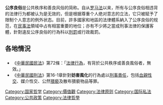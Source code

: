 {{expand english|Public policy doctrine}} 
'''公序良俗'''是公共秩序和善良风俗的简称。自从[[罗马法|罗马法]]以来，所有与公序良俗相违背的法律行为都被认为是无效的，但是根据尊重个人绝对意志的立法，它只被赋予了限制个人意志的例外状态。目前，許多國家和地區的法律體系納入了公序良俗的规范，在[[民事法|民事法]]領域中占有相當重要的地位；亦有不少將之當成刑事法律的保護客體，針對違反公序良俗的行為科以[[刑罰|刑罰]]或行政裁罰。

== 各地情況 ==
=== {{ROC}} ===
*《[[中華民國民法|中華民國民法]]》第72條：「[[法律行為|法律行為]]，有背於公共秩序或善良風俗者，無效。」
*《[[中華民國刑法|中華民國刑法]]》第16-1章針對'''妨害風化'''的行為處以[[刑事責任|刑事責任]]，包括[[近親性交|血親性交]]、媒介性交、公然[[猥褻|猥褻]]及散布猥褻物品等罪。

{{公共政策}}

[[Category:国家哲学|Category:国家哲学]]
[[Category:價值觀|Category:價值觀]]
[[Category:法律原则|Category:法律原则]]
[[Category:国际私法|Category:国际私法]]
[[Category:公共政策|Category:公共政策]]
[[Category:法律哲學|Category:法律哲學]]